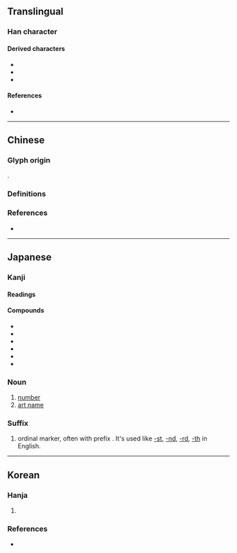 {{also|號|묵}}
{{character info}}
==Translingual==
{{stroke order|strokes=5}}
{{ja-forms|号|号|[[號]]}}

===Han character===
{{Han char|rn=30|rad=口|as=02|sn=5|four=|canj=RMVS|ids=⿱口丂}}

====Derived characters====
* {{l|mul|[[𬽱]], [[呺]], [[𢪶]], [[𤝐]], [[枵]], [[𭴒]], [[𭷐]], [[𦚊]], [[𭽑]], [[𪾥]], [[𥍣]], [[𰢬]], [[𰫟]], [[𧦢]], [[𨱭]], [[𠸮]], [[𮧃]], [[𩖸]], [[𩨴]]}}
* {{l|mul|[[𠳯]], [[𨚙]], [[𣪆]], [[𣭖]], [[𫪕]], [[𠵗]], [[𰇱]], [[𭈹]], [[號]], [[䪽]], [[飸]], [[𱆩]], [[鴞]]([[鸮]]), [[𡀒]], [[𧇼]], [[㞻]], [[𫇯]], [[𰖦]]}}
* {{l|mul|[[𤩩]], [[𰢖]], [[𨫴]], [[𡩸]], [[𢣉]], [[𰊽]]}}

====References====
* {{Han ref|kx=0174.020|dkj=03256|dj=0385.070|hdz=10570.010|uh=53F7|ud=21495}}

----

==Chinese==

===Glyph origin===
{{Han etym}}
{{Han compound|ls=ic|口|丂}}.

===Definitions===
{{zh-see|號|sv}}

===References===
* {{R:twedu|A03612-001}}

----

==Japanese==
{{ja-kanji forms|号|號}}
{{wp|lang=ja}}

===Kanji===
{{ja-kanji|grade=3|rs=口02|kyu=號}}

====Readings====
{{ja-readings
|goon=ごう<がう
|kanon=こう<かう
|kun=さけ-ぶ, よびな-
}}

====Compounds====
* {{ja-l|号外}}
* {{ja-l|号泣}}
* {{ja-l|号数}}
* {{ja-l|号令}}
* {{ja-l|番号}}
* {{ja-l|暗号}}

===Noun===
{{ja-noun|ごう|hhira=がう}}

# [[number]]
# [[art name]]

===Suffix===
{{ja-pos|ごう|hhira=がう|suffix}}

# ordinal marker, often with prefix {{l|ja|第}}. It's used like [[-st]], [[-nd]], [[-rd]], [[-th]] in English.
#: {{ja-usex|（第）[[六]] 号|（だい）-ろく ごう|(The) 6th}}

----

==Korean==

===Hanja===
{{ko-hanja|이름|호}}

# {{alt form|ko|號||{{hanja form of|호|[[name]]; [[number]]}}}}

===References===
* {{R:ko:Inmyeongyonghanjapyo|51}}